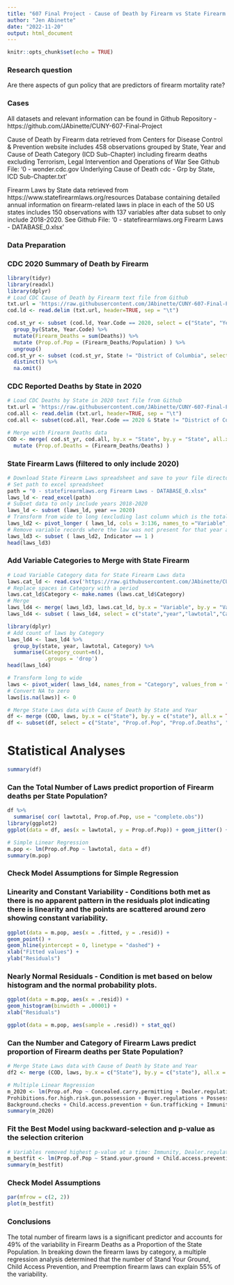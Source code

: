 ---
title: "607 Final Project - Cause of Death by Firearm vs State Firearm Laws"
author: "Jen Abinette"
date: "2022-11-20"
output: html_document
---

```{r setup, include=FALSE}
knitr::opts_chunk$set(echo = TRUE)
```

### Research question 

Are there aspects of gun policy that are predictors of firearm mortality rate?

### Cases 

All datasets and relevant information can be found in Github Repository - https://github.com/JAbinette/CUNY-607-Final-Project

Cause of Death by Firearm data retrieved from Centers for Disease Control & Prevention website includes 458 observations grouped by State, Year and Cause of Death Category (ICD Sub-Chapter) including firearm deaths excluding Terrorism, Legal Intervention and Operations of War 
  See Github File: '0 - wonder.cdc.gov Underlying Cause of Death cdc - Grp by State, ICD Sub-Chapter.txt'

Firearm Laws by State data retrieved from https://www.statefirearmlaws.org/resources Database containing detailed annual information on firearm-related laws in place in each of the 50 US states includes 150 observations with 137 variables after data subset to only include 2018-2020.
  See Github File: '0 - statefirearmlaws.org Firearm Laws - DATABASE_0.xlsx'

### Data Preparation

### CDC 2020 Summary of Death by Firearm

```{r}
library(tidyr)
library(readxl)
library(dplyr)
# Load CDC Cause of Death by Firearm text file from Github
txt.url = 'https://raw.githubusercontent.com/JAbinette/CUNY-607-Final-Project/main/0%20-%20wonder.cdc.gov%20Underlying%20Cause%20of%20Death%20cdc%20-%20Grp%20by%20State%2C%20ICD%20Sub-Chapter.txt'
cod.ld <- read.delim (txt.url, header=TRUE, sep = "\t")

cod.st_yr <- subset (cod.ld, Year.Code == 2020, select = c("State", "Year.Code", "Deaths", "Population")) %>%
  group_by(State, Year.Code) %>%
  mutate(Firearm_Deaths = sum(Deaths)) %>%
  mutate (Prop.of.Pop = (Firearm_Deaths/Population) ) %>%
  ungroup()
cod.st_yr <- subset (cod.st_yr, State != "District of Columbia", select =c("State", "Year.Code", "Firearm_Deaths", "Prop.of.Pop")) %>%
  distinct() %>%
  na.omit()

``` 

### CDC Reported Deaths by State in 2020

```{r}
# Load CDC Deaths by State in 2020 text file from Github
txt.url = 'https://raw.githubusercontent.com/JAbinette/CUNY-607-Final-Project/main/0%20-%20wonder.cdc.gov%202020%20Deaths%20by%20State.txt'
cod.all <- read.delim (txt.url, header=TRUE, sep = "\t")
cod.all <- subset(cod.all, Year.Code == 2020 & State != "District of Columbia", select = c("State", "Deaths"))

# Merge with Firearm Deaths data
COD <- merge( cod.st_yr, cod.all, by.x = "State", by.y = "State", all.x = TRUE)  %>%
  mutate (Prop.of.Deaths = (Firearm_Deaths/Deaths) )

```

### State Firearm Laws (filtered to only include 2020)

```{r}
# Download State Firearm Laws spreadsheet and save to your file directory (data saved in Github at https://github.com/JAbinette/CUNY-607-Final-Project/blob/main/0%20-%20statefirearmlaws.org%20Firearm%20Laws%20-%20DATABASE_0.xlsx)
# Set path to excel spreadsheet
path = "0 - statefirearmlaws.org Firearm Laws - DATABASE_0.xlsx"
laws_ld <- read_excel(path)
# Subset data to only include years 2018-2020
laws_ld <- subset (laws_ld, year == 2020)
# Transform from wide to long (excluding last column which is the total number of laws)
laws_ld2 <- pivot_longer ( laws_ld, cols = 3:136, names_to ="Variable", values_to = "Indicator" )
# Remove variable records where the law was not present for that year and State
laws_ld3 <- subset ( laws_ld2, Indicator == 1 )
head(laws_ld3)
```

### Add Variable Categories to Merge with State Firearm 

```{r}
# Load Variable Category data for State Firearm Laws data 
laws.cat_ld <- read.csv('https://raw.githubusercontent.com/JAbinette/CUNY-607-Final-Project/main/0%20-%20statefirearmlaws.org%20Variable%20Categories%20-%20codebook_0.csv')
# Replace spaces in Category with a period
laws.cat_ld$Category <- make.names (laws.cat_ld$Category)
# Merge
laws_ld4 <- merge( laws_ld3, laws.cat_ld, by.x = "Variable", by.y = "Variable.Name", all.x = TRUE)
laws_ld4 <- subset ( laws_ld4, select = c("state","year","lawtotal","Category"))

library(dplyr)
# Add count of laws by Category 
laws_ld4 <- laws_ld4 %>%
  group_by(state, year, lawtotal, Category) %>%
  summarise(Category_count=n(),
            .groups = 'drop')
head(laws_ld4)
```

```{r}
# Transform long to wide
laws <- pivot_wider( laws_ld4, names_from = "Category", values_from = "Category_count")
# Convert NA to zero
laws[is.na(laws)] <- 0

# Merge State Laws data with Cause of Death by State and Year
df <- merge (COD, laws, by.x = c("State"), by.y = c("state"), all.x = TRUE)
df <- subset(df, select = c("State", "Prop.of.Pop", "Prop.of.Deaths", "lawtotal"))
```

# Statistical Analyses 

```{r}
summary(df)
```

### Can the Total Number of Laws predict proportion of Firearm deaths per State Population?

```{r}
df %>%
  summarise( cor( lawtotal, Prop.of.Pop, use = "complete.obs"))
library(ggplot2)
ggplot(data = df, aes(x = lawtotal, y = Prop.of.Pop)) + geom_jitter() + stat_smooth(method = "lm", se = FALSE)
```


```{r}
# Simple Linear Regression
m.pop <- lm(Prop.of.Pop ~ lawtotal, data = df)
summary(m.pop)
```

### Check Model Assumptions for Simple Regression

### Linearity and Constant Variability - Conditions both met as there is no apparent pattern in the residuals plot indicating there is linearity and the points are scattered around zero showing constant variability.
```{r}
ggplot(data = m.pop, aes(x = .fitted, y = .resid)) +
geom_point() +
geom_hline(yintercept = 0, linetype = "dashed") +
xlab("Fitted values") +
ylab("Residuals")
```

### Nearly Normal Residuals - Condition is met based on below histogram and the normal probability plots.
```{r}
ggplot(data = m.pop, aes(x = .resid)) +
geom_histogram(binwidth = .00001) +
xlab("Residuals")

ggplot(data = m.pop, aes(sample = .resid)) + stat_qq()
```

### Can the Number and Category of Firearm Laws predict proportion of Firearm deaths per State Population?
```{r}
# Merge State Laws data with Cause of Death by State and Year
df2 <- merge (COD, laws, by.x = c("State"), by.y = c("state"), all.x = TRUE)

# Multiple Linear Regression
m_2020 <- lm(Prop.of.Pop ~ Concealed.carry.permitting + Dealer.regulations + Domestic.violence + 
Prohibitions.for.high.risk.gun.possession + Buyer.regulations + Possession.regulations + Stand.your.ground + Ammunition.regulations + Assault.weapons.and.large.capacity.magazines + 
Background.checks + Child.access.prevention + Gun.trafficking + Immunity + Preemption, data = df2)
summary(m_2020)
```

### Fit the Best Model using backward-selection and p-value as the selection criterion
```{r}
# Variables removed highest p-value at a time: Immunity, Dealer.regulations, Concealed.carry.permitting, Background.checks, Prohibitions.for.high.risk.gun.possession, Domestic.violence, Assault.weapons.and.large.capacity.magazines, Gun.trafficking,  Ammunition.regulations, Buyer.regulations, Possession.regulations
m_bestfit <- lm(Prop.of.Pop ~ Stand.your.ground + Child.access.prevention + Preemption, data = df2)
summary(m_bestfit)
```

### Check Model Assumptions

```{r}
par(mfrow = c(2, 2))
plot(m_bestfit)
```

### Conclusions

The total number of firearm laws is a significant predictor and accounts for 49% of the variability in Firearm Deaths as a Proportion of the State Population. In breaking down the firearm laws by category, a multiple regression analysis determined that the number of Stand Your Ground, Child Access Prevention, and Preemption firearm laws can explain 55% of the variability.

